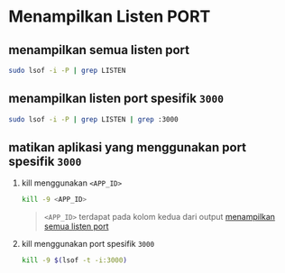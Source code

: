 
<Meta title="HowTo/Server/menampilkan listen port" />

# Menampilkan Listen PORT

## menampilkan semua listen port
```bash
sudo lsof -i -P | grep LISTEN
```

## menampilkan listen port spesifik `3000`
```bash
sudo lsof -i -P | grep LISTEN | grep :3000
```

## matikan aplikasi yang menggunakan port spesifik `3000`
  1. kill menggunakan `<APP_ID>`
      ```bash
      kill -9 <APP_ID>
      ```
      > `<APP_ID>` terdapat pada kolom kedua dari output [menampilkan semua listen port](#menampilkan-semua-listen-port)
  2. kill menggunakan port spesifik `3000`
      ```bash
      kill -9 $(lsof -t -i:3000)
      ```

